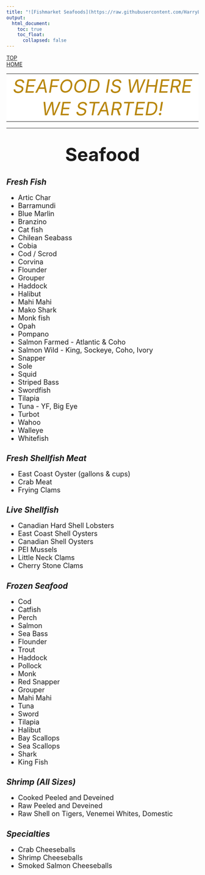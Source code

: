 ```yaml
---
title: "![Fishmarket Seafoods](https://raw.githubusercontent.com/HarryLu95/Fish-Market-Website/master/Logo_Fishmarket_Seafoods.jpg)"
output: 
  html_document:
    toc: true
    toc_float: 
      collapsed: false
---
```

<style>
img {
  width: 200px;
}
</style>

<div id="backtop"><a href="#">TOP</a></div>
<div id="backhome"><a href="index.html">HOME</a></div>

<table style="margin-left:auto; margin-right:auto; width:100%">
<tr style="text-align:center; vertical-align:bottom">
<td bgcolor=white>
<font color=DarkGoldenrod size=7>*SEAFOOD IS WHERE WE STARTED!*</font>
</td>
</tr>
</table>

---

<!--Seafood--------------------------------------------------------------->
<h1 style="text-align:center"><font size=7>**Seafood**</font></h1>

<!--Seafood - Fresh Fish-------------------------------------------------->
<h2>*Fresh Fish*</h2>
<font size=4><div class="two-column">

- Artic Char
- Barramundi
- Blue Marlin
- Branzino
- Cat fish
- Chilean Seabass
- Cobia
- Cod / Scrod
- Corvina
- Flounder
- Grouper
- Haddock
- Halibut
- Mahi Mahi
- Mako Shark
- Monk fish
- Opah
- Pompano
- Salmon Farmed - Atlantic & Coho
- Salmon Wild - King, Sockeye, Coho, Ivory
- Snapper
- Sole
- Squid
- Striped Bass
- Swordfish
- Tilapia
- Tuna - YF, Big Eye
- Turbot
- Wahoo
- Walleye
- Whitefish

</div></font>

<!--Seafood - Fresh Shellfish Meat---------------------------------------->
<h2>*Fresh Shellfish Meat*</h2>
<font size=4><div class="two-column">

- East Coast Oyster (gallons & cups)
- Crab Meat
- Frying Clams

</div></font>

<!--Seafood - Live Shellfish---------------------------------------------->
<h2>*Live Shellfish*</h2>
<font size=4><div class="two-column">

- Canadian Hard Shell Lobsters
- East Coast Shell Oysters
- Canadian Shell Oysters
- PEI Mussels
- Little Neck Clams
- Cherry Stone Clams

</div></font>

<!--Seafood - Frozen Seafood---------------------------------------------->
<h2>*Frozen Seafood*</h2>
<font size=4><div class="three-column">

- Cod
- Catfish
- Perch
- Salmon
- Sea Bass
- Flounder
- Trout
- Haddock
- Pollock
- Monk
- Red Snapper
- Grouper
- Mahi Mahi
- Tuna
- Sword
- Tilapia
- Halibut
- Bay Scallops
- Sea Scallops
- Shark
- King Fish

</div></font>

<!--Seafood - Shrimp (All Sizes)------------------------------------------>
<h2>*Shrimp (All Sizes)*</h2>
<font size=4><div class="two-column">

- Cooked Peeled and Deveined
- Raw Peeled and Deveined
- Raw Shell on Tigers, Venemei Whites, Domestic

</div></font>

<!--Seafood - Specialties------------------------------------------------->
<h2>*Specialties*</h2>
<font size=4><div class="two-column">

- Crab Cheeseballs
- Shrimp Cheeseballs
- Smoked Salmon Cheeseballs

</div></font>
